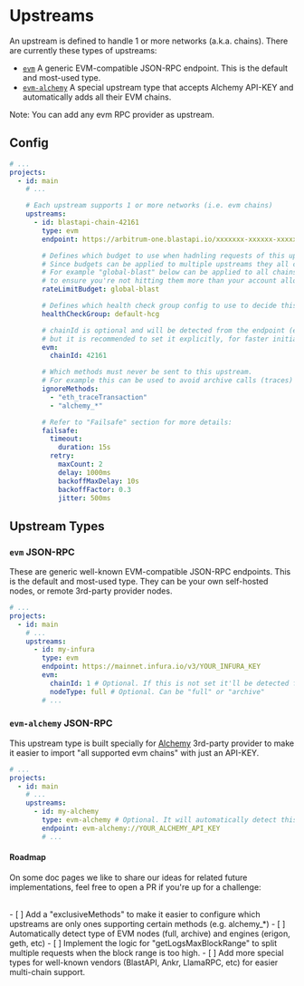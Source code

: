 
# Upstreams

An upstream is defined to handle 1 or more networks (a.k.a. chains). There are currently these types of upstreams:

- [`evm`](#evm) A generic EVM-compatible JSON-RPC endpoint. This is the default and most-used type.
- [`evm-alchemy`](#alchemy) A special upstream type that accepts Alchemy API-KEY and automatically adds all their EVM chains.

Note: You can add any evm RPC provider as upstream.

## Config

```yaml filename="erpc.yaml"
# ...
projects:
  - id: main
    # ...

    # Each upstream supports 1 or more networks (i.e. evm chains)
    upstreams:
      - id: blastapi-chain-42161
        type: evm
        endpoint: https://arbitrum-one.blastapi.io/xxxxxxx-xxxxxx-xxxxxxx

        # Defines which budget to use when hadnling requests of this upstream (e.g. to limit total RPS)
        # Since budgets can be applied to multiple upstreams they all consume from the same budget.
        # For example "global-blast" below can be applied to all chains supported by BlastAPI,
        # to ensure you're not hitting them more than your account allows.
        rateLimitBudget: global-blast

        # Defines which health check group config to use to decide this upstream is unhealthy.
        healthCheckGroup: default-hcg

        # chainId is optional and will be detected from the endpoint (eth_chainId),
        # but it is recommended to set it explicitly, for faster initialization.
        evm:
          chainId: 42161

        # Which methods must never be sent to this upstream.
        # For example this can be used to avoid archive calls (traces) to full nodes
        ignoreMethods:
          - "eth_traceTransaction"
          - "alchemy_*"

        # Refer to "Failsafe" section for more details:
        failsafe:
          timeout:
            duration: 15s
          retry:
            maxCount: 2
            delay: 1000ms
            backoffMaxDelay: 10s
            backoffFactor: 0.3
            jitter: 500ms
```

## Upstream Types

### `evm` JSON-RPC

These are generic well-known EVM-compatible JSON-RPC endpoints. This is the default and most-used type. They can be your own self-hosted nodes, or remote 3rd-party provider nodes.

```yaml filename="erpc.yaml"
# ...
projects:
  - id: main
    # ...
    upstreams:
      - id: my-infura
        type: evm
        endpoint: https://mainnet.infura.io/v3/YOUR_INFURA_KEY
        evm:
          chainId: 1 # Optional. If this is not set it'll be detected from the endpoint (eth_chainId)
          nodeType: full # Optional. Can be "full" or "archive"
        # ...
```

### `evm-alchemy` JSON-RPC

This upstream type is built specially for [Alchemy](https://alchemy.com) 3rd-party provider to make it easier to import "all supported evm chains" with just an API-KEY.

```yaml filename="erpc.yaml"
# ...
projects:
  - id: main
    # ...
    upstreams:
      - id: my-alchemy
        type: evm-alchemy # Optional. It will automatically detect this if the endpoint starts with "evm-alchemy://"
        endpoint: evm-alchemy://YOUR_ALCHEMY_API_KEY
        # ...
```

#### Roadmap

On some doc pages we like to share our ideas for related future implementations, feel free to open a PR if you're up for a challenge:

<br />- [ ] Add a "exclusiveMethods" to make it easier to configure which
upstreams are only ones supporting certain methods (e.g. alchemy_*) - [ ]
Automatically detect type of EVM nodes (full, archive) and engines (erigon,
geth, etc) - [ ] Implement the logic for "getLogsMaxBlockRange" to split
multiple requests when the block range is too high. - [ ] Add more special types
for well-known vendors (BlastAPI, Ankr, LlamaRPC, etc) for easier multi-chain
support.
